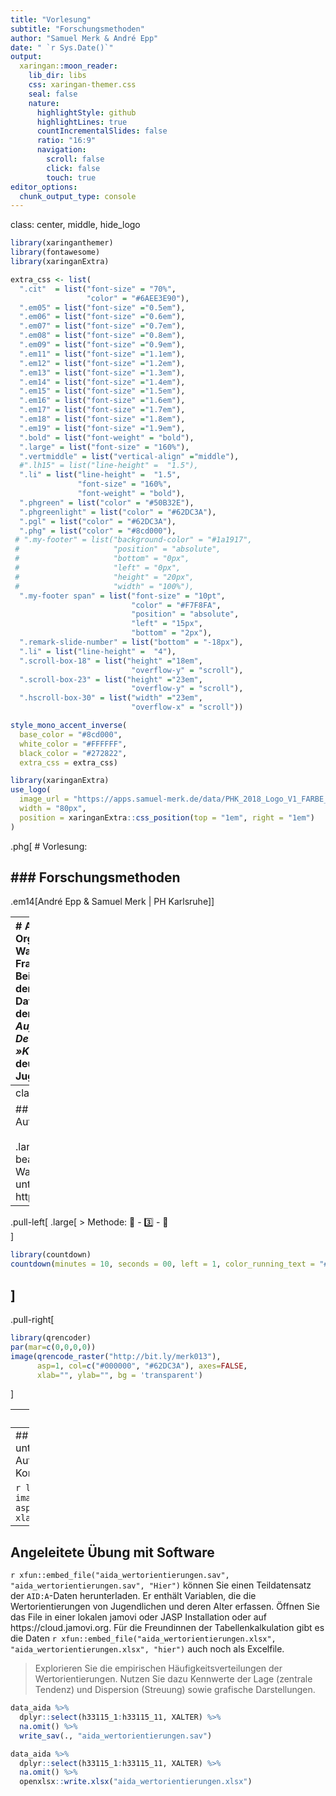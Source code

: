 ```yaml
---
title: "Vorlesung"
subtitle: "Forschungsmethoden"
author: "Samuel Merk & André Epp"
date: " `r Sys.Date()`"
output:
  xaringan::moon_reader:
    lib_dir: libs
    css: xaringan-themer.css
    seal: false
    nature:
      highlightStyle: github
      highlightLines: true
      countIncrementalSlides: false
      ratio: "16:9"
      navigation:
        scroll: false
        click: false
        touch: true
editor_options: 
  chunk_output_type: console
---
```

class: center,  middle, hide_logo


<head>
<script src="https://kit.fontawesome.com/994a28441d.js" crossorigin="anonymous"></script>
</head>

<!--<div class="my-footer"><span>Folien CC-BY verfügbar unter https://atelier-phka-merk-2020.netlify.app</span></div> 


<style>
.remark-slide-number {
  font-size: 10pt;
  margin-bottom: -11.6px;
  margin-right: 10px;
  color: red; /* white */
  opacity: 0; /* default: 0.5 */
}
</style>
--> 

```r
library(xaringanthemer)
library(fontawesome)
library(xaringanExtra)

extra_css <- list(
  ".cit"  = list("font-size" = "70%",
                 "color" = "#6AEE3E90"),
  ".em05" = list("font-size" ="0.5em"),
  ".em06" = list("font-size" ="0.6em"),
  ".em07" = list("font-size" ="0.7em"),
  ".em08" = list("font-size" ="0.8em"),
  ".em09" = list("font-size" ="0.9em"),
  ".em11" = list("font-size" ="1.1em"),
  ".em12" = list("font-size" ="1.2em"),
  ".em13" = list("font-size" ="1.3em"),
  ".em14" = list("font-size" ="1.4em"),
  ".em15" = list("font-size" ="1.5em"),
  ".em16" = list("font-size" ="1.6em"),
  ".em17" = list("font-size" ="1.7em"),
  ".em18" = list("font-size" ="1.8em"),
  ".em19" = list("font-size" ="1.9em"),
  ".bold" = list("font-weight" = "bold"),
  ".large" = list("font-size" = "160%"),
  ".vertmiddle" = list("vertical-align" ="middle"),
  #".lh15" = list("line-height" =  "1.5"),
  ".li" = list("line-height" =  "1.5",
               "font-size" = "160%",
               "font-weight" = "bold"),
  ".phgreen" = list("color" = "#50B32E"),
  ".phgreenlight" = list("color" = "#62DC3A"),
  ".pgl" = list("color" = "#62DC3A"),
  ".phg" = list("color" = "#8cd000"),
 # ".my-footer" = list("background-color" = "#1a1917",
 #                     "position" = "absolute",
 #                     "bottom" = "0px",
 #                     "left" = "0px",
 #                     "height" = "20px",
 #                     "width" = "100%"),
  ".my-footer span" = list("font-size" = "10pt", 
                           "color" = "#F7F8FA",
                           "position" = "absolute",
                           "left" = "15px",
                           "bottom" = "2px"),
  ".remark-slide-number" = list("bottom" = "-18px"),
  ".li" = list("line-height" =  "4"),
  ".scroll-box-18" = list("height" ="18em",
                           "overflow-y" = "scroll"),
  ".scroll-box-23" = list("height" ="23em",
                           "overflow-y" = "scroll"),
  ".hscroll-box-30" = list("width" ="23em",
                           "overflow-x" = "scroll"))

style_mono_accent_inverse(
  base_color = "#8cd000",
  white_color = "#FFFFFF",
  black_color = "#272822",
  extra_css = extra_css)

library(xaringanExtra)
use_logo(
  image_url = "https://apps.samuel-merk.de/data/PHK_2018_Logo_V1_FARBE_NUR_PH.svg",
  width = "80px",
  position = xaringanExtra::css_position(top = "1em", right = "1em")
)
```


.phg[
# Vorlesung:

<i class="fas fa-microscope fa-6x"></i>

### Forschungsmethoden
---  
.em14[André Epp & Samuel Merk | PH Karlsruhe]]  



---
# Advanced Organizer
.em11[
* Warm-Up
* Ihre Fragen
* Beispielanalysen mit den repräsentativen Datensätzen aus den Studien _»AID:A Aufwachsen in Deutschland«_ und _»Kinderpanel«_ des deutschen Jugendinstituts.


]

---
class: hide_logo


## 2 Warm-Up-Aufgaben:
&nbsp;<br>&nbsp;<br>
.large[Bitte beantworten Sie die Warm-Up-Aufgaben unter http://bit.ly/merk013]

--

.pull-left[
.large[
> Methode: 🧠 - 3️⃣️ - 💬  
]

```r
library(countdown)
countdown(minutes = 10, seconds = 00, left = 1, color_running_text = "#62DC3A")
```

]
--
.pull-right[
```r
library(qrencoder)
par(mar=c(0,0,0,0))
image(qrencode_raster("http://bit.ly/merk013"), 
      asp=1, col=c("#000000", "#62DC3A"), axes=FALSE, 
      xlab="", ylab="", bg = 'transparent')
```
]

---
# Betreuungsumfang
```r
library(haven)
library(tidyverse)
library(hrbrthemes)
library(patchwork)

data_aida <- read_sav("dji_suf_personen.sav") %>% 
  mutate(betreuungsstunden = ifelse(v22114_1 == -9 | v22113_1 == -9, NA,
                                    v22114_1 - v22113_1),
         betreuungsstunden = ifelse(betreuungsstunden < 0, NA,
                                    betreuungsstunden))
```


```r
library(haven)
library(tidyverse)
library(hrbrthemes)
library(patchwork)

plot_stunden_einjaehrige <- 
  ggplot(data_aida %>% 
         filter(XALTER == 1),
       aes(betreuungsstunden)) + 
  geom_histogram(color = "#8cd000", fill = "#8cd000") + 
  theme_modern_rc() + 
  xlim(0,10) +
  ggtitle("Kohorte der 1-Jährigen")

plot_stunden_dreijaehrige <- 
  ggplot(data_aida %>% 
         filter(XALTER == 3),
       aes(betreuungsstunden)) + 
  geom_histogram(color = "#8cd000", fill = "#8cd000") + 
  theme_modern_rc() + 
  xlim(0,10) +
  ggtitle("Kohorte der 3-Jährigen")

plot_stunden_einjaehrige + plot_stunden_dreijaehrige
```


---
## Fragen zu Video und Aufgaben
Stellen Sie unter http://bit.ly/merk013 Ihre Fragen zu Video & Aufgaben und raten Sie die Aufgaben Ihrer Kommiliton\*innen.

```r
library(qrencoder)
par(mar=c(0,0,0,0))
image(qrencode_raster("http://bit.ly/merk013"), 
      asp=1, col=c("#000000", "#62DC3A"), axes=FALSE, 
      xlab="", ylab="", bg = 'transparent')
```


---
## Angeleitete Übung mit Software
`r xfun::embed_file("aida_wertorientierungen.sav", "aida_wertorientierungen.sav", "Hier")` können Sie einen Teildatensatz der `AID:A`-Daten herunterladen. Er enthält Variablen, die die Wertorientierungen von Jugendlichen und deren Alter erfassen. Öffnen Sie das File in einer lokalen jamovi oder JASP Installation oder auf https://cloud.jamovi.org. Für die Freundinnen der Tabellenkalkulation gibt es die Daten `r xfun::embed_file("aida_wertorientierungen.xlsx", "aida_wertorientierungen.xlsx", "hier")` auch noch als Excelfile.

> Explorieren Sie die empirischen Häufigkeitsverteilungen der Wertorientierungen. Nutzen Sie dazu Kennwerte der Lage (zentrale Tendenz) und Dispersion (Streuung) sowie grafische Darstellungen.

```r
data_aida %>% 
  dplyr::select(h33115_1:h33115_11, XALTER) %>% 
  na.omit() %>% 
  write_sav(., "aida_wertorientierungen.sav")

data_aida %>% 
  dplyr::select(h33115_1:h33115_11, XALTER) %>% 
  na.omit() %>% 
  openxlsx::write.xlsx("aida_wertorientierungen.xlsx")  
  
```

